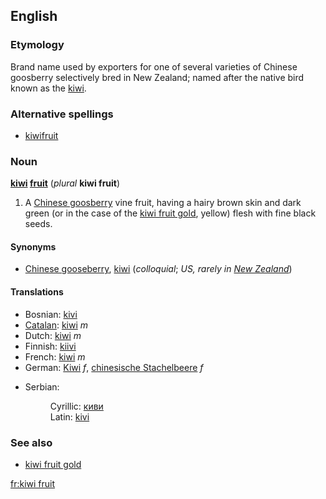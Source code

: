 ==English==
===Etymology===
Brand name used by exporters for one of several varieties of Chinese goosberry selectively bred in New Zealand; named after the native bird known as the [[kiwi]].
===Alternative spellings===
*[[kiwifruit]]
===Noun===
'''[[kiwi]] [[fruit]]''' (''plural'' '''kiwi fruit''')

#A [[Chinese goosberry]] vine fruit, having a hairy brown skin and dark green (or in the case of the [[kiwi fruit gold]], yellow) flesh with fine black seeds.

====Synonyms====
*[[Chinese gooseberry]], [[kiwi]] (''colloquial''; ''US, rarely in [[New Zealand]]'')

====Translations====
{{top}}
*Bosnian: [[kivi]] {{m}}
*[[Catalan]]: [[kiwi]] ''m''
*Dutch: [[kiwi]] ''m''
*Finnish: [[kiivi]]
*French: [[kiwi]] ''m''
*German: [[Kiwi]] ''f'', [[chinesische Stachelbeere]] ''f''
{{mid}}
*Serbian:
*:Cyrillic: [[киви#Serbian|киви]] {{m}}
*:Latin: [[kivi#Serbian|kivi]] {{m}}
{{bottom}}

===See also===
*[[kiwi fruit gold]]<!--A similar fruit with yellow flesh.-->

[[fr:kiwi fruit]]